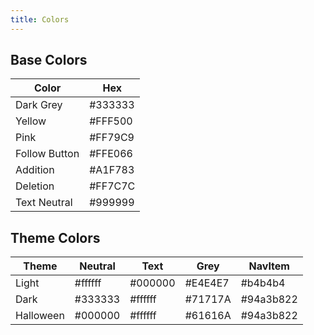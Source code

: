 ```yaml
---
title: Colors
---
```


## Base Colors

| Color         | Hex     |
| ------------- | ------- |
| Dark Grey     | #333333 |
| Yellow        | #FFF500 |
| Pink          | #FF79C9 |
| Follow Button | #FFE066 |
| Addition      | #A1F783 |
| Deletion      | #FF7C7C |
| Text Neutral  | #999999 |

## Theme Colors

| Theme     | Neutral | Text    | Grey    | NavItem   |
| --------- | ------- | ------- | ------- | --------- |
| Light     | #ffffff | #000000 | #E4E4E7 | #b4b4b4   |
| Dark      | #333333 | #ffffff | #71717A | #94a3b822 |
| Halloween | #000000 | #ffffff | #61616A | #94a3b822 |
